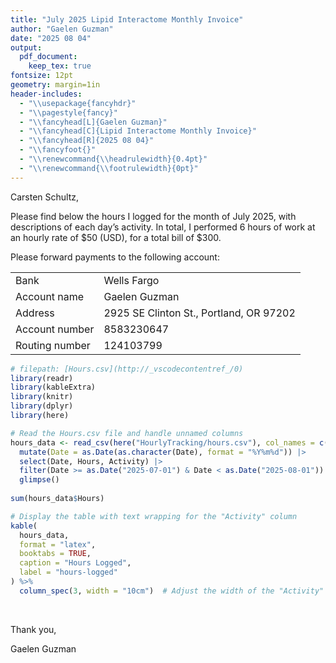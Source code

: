 ```yaml
---
title: "July 2025 Lipid Interactome Monthly Invoice"
author: "Gaelen Guzman"
date: "2025 08 04"
output: 
  pdf_document:
    keep_tex: true
fontsize: 12pt
geometry: margin=1in
header-includes:
  - "\\usepackage{fancyhdr}"
  - "\\pagestyle{fancy}"
  - "\\fancyhead[L]{Gaelen Guzman}"
  - "\\fancyhead[C]{Lipid Interactome Monthly Invoice}"
  - "\\fancyhead[R]{2025 08 04}"
  - "\\fancyfoot{}"
  - "\\renewcommand{\\headrulewidth}{0.4pt}"
  - "\\renewcommand{\\footrulewidth}{0pt}"
---
```


Carsten Schultz,

Please find below the hours I logged for the month of July 2025, with descriptions of each day's activity. In total, I performed 6 hours of work at an hourly rate of $50 (USD), for a total bill of $300. 

Please forward payments to the following account:

| | |
| :--- | :--- |
| Bank | Wells Fargo | 
| Account name |  Gaelen Guzman | 
| Address | 2925 SE Clinton St., Portland, OR 97202 |
| Account number | 8583230647 | 
| Routing number | 124103799 | 

```r
# filepath: [Hours.csv](http://_vscodecontentref_/0)
library(readr)
library(kableExtra)
library(knitr)
library(dplyr)
library(here)

# Read the Hours.csv file and handle unnamed columns
hours_data <- read_csv(here("HourlyTracking/hours.csv"), col_names = c("Date", "Hours", "Activity"), show_col_types = FALSE) |>
  mutate(Date = as.Date(as.character(Date), format = "%Y%m%d")) |>
  select(Date, Hours, Activity) |>
  filter(Date >= as.Date("2025-07-01") & Date < as.Date("2025-08-01")) %>%  # Filter for April 2025
  glimpse()
 
sum(hours_data$Hours)

```


```r

# Display the table with text wrapping for the "Activity" column
kable(
  hours_data,
  format = "latex",
  booktabs = TRUE,
  caption = "Hours Logged",
  label = "hours-logged"
) %>%
  column_spec(3, width = "10cm")  # Adjust the width of the "Activity" column
```

<br>

Thank you,

Gaelen Guzman

